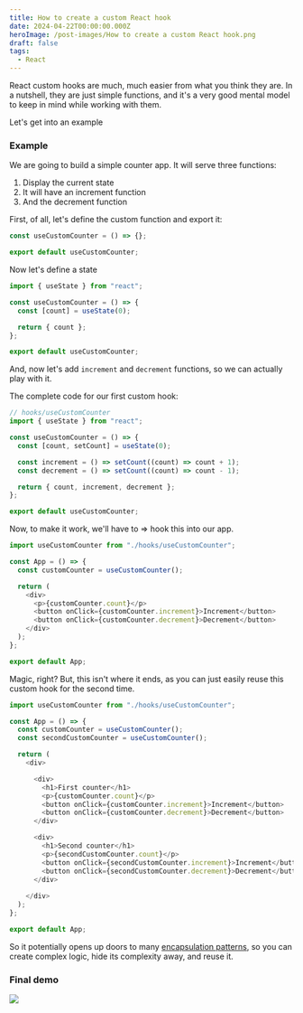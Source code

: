 ```yaml
---
title: How to create a custom React hook
date: 2024-04-22T00:00:00.000Z
heroImage: /post-images/How to create a custom React hook.png
draft: false
tags:
  - React
---
```


React custom hooks are much, much easier from what you think they are. In a nutshell, they are just simple functions, and it's a very good mental model to keep in mind while working with them.

Let's get into an example

### Example

We are going to build a simple counter app. It will serve three functions:

1. Display the current state
2. It will have an increment function
3. And the decrement function

First, of all, let's define the custom function and export it:

```typescript
const useCustomCounter = () => {};

export default useCustomCounter;

```

Now let's define a state

```typescript
import { useState } from "react";

const useCustomCounter = () => {
  const [count] = useState(0);

  return { count };
};

export default useCustomCounter;

```

And, now let's add `increment` and `decrement` functions, so we can actually play with it.

The complete code for our first custom hook:

```javascript
// hooks/useCustomCounter
import { useState } from "react";

const useCustomCounter = () => {
  const [count, setCount] = useState(0);

  const increment = () => setCount((count) => count + 1);
  const decrement = () => setCount((count) => count - 1);

  return { count, increment, decrement };
};

export default useCustomCounter;

```

Now, to make it work, we'll have to => hook this into our app.

```typescript
import useCustomCounter from "./hooks/useCustomCounter";

const App = () => {
  const customCounter = useCustomCounter();

  return (
    <div>
      <p>{customCounter.count}</p>
      <button onClick={customCounter.increment}>Increment</button>
      <button onClick={customCounter.decrement}>Decrement</button>
    </div>
  );
};

export default App;

```

Magic, right? But, this isn't where it ends, as you can just easily reuse this custom hook for the second time.

```typescript
import useCustomCounter from "./hooks/useCustomCounter";

const App = () => {
  const customCounter = useCustomCounter();
  const secondCustomCounter = useCustomCounter();

  return (
    <div>

      <div>
        <h1>First counter</h1>
        <p>{customCounter.count}</p>
        <button onClick={customCounter.increment}>Increment</button>
        <button onClick={customCounter.decrement}>Decrement</button>
      </div>

      <div>
        <h1>Second counter</h1>
        <p>{secondCustomCounter.count}</p>
        <button onClick={secondCustomCounter.increment}>Increment</button>
        <button onClick={secondCustomCounter.decrement}>Decrement</button>
      </div>
      
    </div>   
  );
};

export default App;
```

So it potentially opens up doors to many [encapsulation patterns](https://alex-code.com/post/2023-09-17-facade-pattern), so you can create complex logic, hide its complexity away, and reuse it.

### Final demo

![](</post-images/how to create a custom react hook component demo.gif>)
